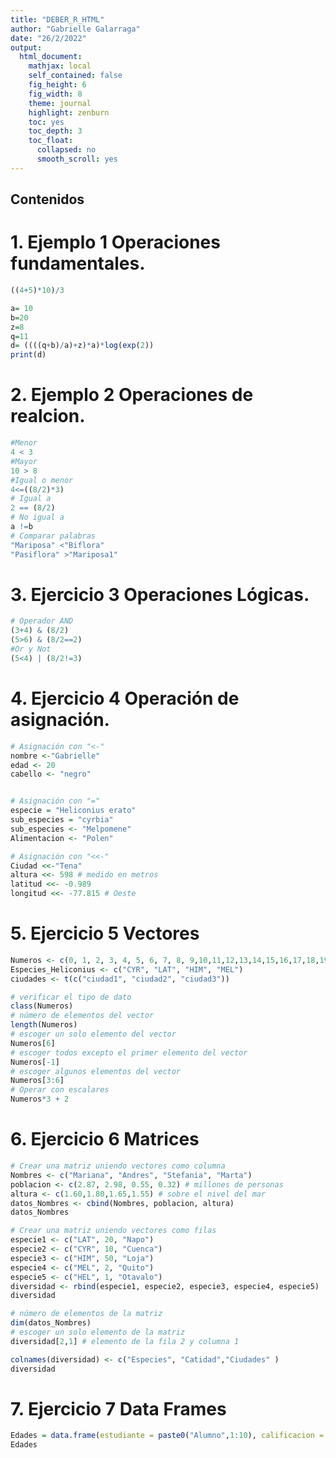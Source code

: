 ---
title: "DEBER_R_HTML"
author: "Gabrielle Galarraga"
date: "26/2/2022"
output:
  html_document:
    mathjax: local
    self_contained: false
    fig_height: 6
    fig_width: 8
    theme: journal
    highlight: zenburn
    toc: yes
    toc_depth: 3
    toc_float:
      collapsed: no
      smooth_scroll: yes
---
## Contenidos 
# 1. Ejemplo 1 Operaciones fundamentales.
```{r}
((4+5)*10)/3

```


```{r}
a= 10
b=20 
z=8
q=11
d= ((((q+b)/a)+z)*a)*log(exp(2))
print(d)

```
# 2. Ejemplo 2 Operaciones de realcion.

```{r}
#Menor 
4 < 3 
#Mayor 
10 > 8
#Igual o menor 
4<=((8/2)*3)
# Igual a 
2 == (8/2)
# No igual a 
a !=b
# Comparar palabras
"Mariposa" <"Biflora"
"Pasiflora" >"Mariposa1"
```
# 3. Ejercicio 3 Operaciones Lógicas.

```{r}
# Operador AND
(3+4) & (8/2)
(5>6) & (8/2==2)
#Or y Not
(5<4) | (8/2!=3)
```
# 4. Ejercicio 4 Operación de asignación.

```{r}
# Asignación con "<-"
nombre <-"Gabrielle"
edad <- 20
cabello <- "negro"


# Asignación con "="
especie = "Heliconius erato"
sub_especies = "cyrbia"
sub_especies <- "Melpomene"
Alimentacion <- "Polen"

# Asignación con "<<-"
Ciudad <<-"Tena"
altura <<- 598 # medido en metros
latitud <<- -0.989 
longitud <<- -77.815 # Oeste

```

# 5. Ejercicio 5 Vectores

```{r}
Numeros <- c(0, 1, 2, 3, 4, 5, 6, 7, 8, 9,10,11,12,13,14,15,16,17,18,19,20)
Especies_Heliconius <- c("CYR", "LAT", "HIM", "MEL")
ciudades <- t(c("ciudad1", "ciudad2", "ciudad3")) 
```

```{r}
# verificar el tipo de dato
class(Numeros)
# número de elementos del vector 
length(Numeros)
# escoger un solo elemento del vector
Numeros[6]
# escoger todos excepto el primer elemento del vector
Numeros[-1]
# escoger algunos elementos del vector
Numeros[3:6]
# Operar con escalares 
Numeros*3 + 2
```
# 6. Ejercicio 6 Matrices 

```{r}
# Crear una matriz uniendo vectores como columna
Nombres <- c("Mariana", "Andres", "Stefania", "Marta")
poblacion <- c(2.87, 2.98, 0.55, 0.32) # millones de personas
altura <- c(1.60,1.80,1.65,1.55) # sobre el nivel del mar
datos_Nombres <- cbind(Nombres, poblacion, altura)
datos_Nombres
```
```{r}
# Crear una matriz uniendo vectores como filas
especie1 <- c("LAT", 20, "Napo")
especie2 <- c("CYR", 10, "Cuenca")
especie3 <- c("HIM", 50, "Loja")
especie4 <- c("MEL", 2, "Quito")
especie5 <- c("HEL", 1, "Otavalo")
diversidad <- rbind(especie1, especie2, especie3, especie4, especie5)
diversidad
```
```{r}
# número de elementos de la matriz 
dim(datos_Nombres)
# escoger un solo elemento de la matriz
diversidad[2,1] # elemento de la fila 2 y columna 1

colnames(diversidad) <- c("Especies", "Catidad","Ciudades" )
diversidad
```
# 7. Ejercicio 7 Data Frames
```{r}
Edades = data.frame(estudiante = paste0("Alumno",1:10), calificacion = sample(0:10, 10, replace = TRUE))
Edades
```
